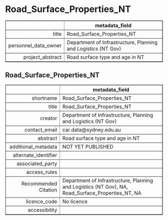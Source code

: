 Road_Surface_Properties_NT
===
<!-- html table generated in R 3.6.0 by xtable 1.8-4 package -->
<!-- Fri May 22 19:16:33 2020 -->
<table border=1>
<tr> <th>  </th> <th> metadata_field </th>  </tr>
  <tr> <td align="right"> title </td> <td> Road_Surface_Properties_NT </td> </tr>
  <tr> <td align="right"> personnel_data_owner </td> <td> Department of Infrastructure, Planning and Logistics (NT Gov) </td> </tr>
  <tr> <td align="right"> project_abstract </td> <td> Road surface type and age in NT </td> </tr>
   </table>



Road_Surface_Properties_NT
---
<!-- html table generated in R 3.6.0 by xtable 1.8-4 package -->
<!-- Fri May 22 19:16:33 2020 -->
<table border=1>
<tr> <th>  </th> <th> metadata_field </th>  </tr>
  <tr> <td align="right"> shortname </td> <td> Road_Surface_Properties_NT </td> </tr>
  <tr> <td align="right"> title </td> <td> Road_Surface_Properties_NT </td> </tr>
  <tr> <td align="right"> creator </td> <td> Department of Infrastructure, Planning and Logistics (NT Gov) </td> </tr>
  <tr> <td align="right"> contact_email </td> <td> car.data@sydney.edu.au </td> </tr>
  <tr> <td align="right"> abstract </td> <td> Road surface type and age in NT </td> </tr>
  <tr> <td align="right"> additional_metadata </td> <td> NOT YET PUBLISHED </td> </tr>
  <tr> <td align="right"> alternate_identifier </td> <td>  </td> </tr>
  <tr> <td align="right"> associated_party </td> <td>  </td> </tr>
  <tr> <td align="right"> access_rules </td> <td>  </td> </tr>
  <tr> <td align="right"> Recommended Citation </td> <td> Department of Infrastructure, Planning and Logistics (NT Gov), NA, Road_Surface_Properties_NT, NA </td> </tr>
  <tr> <td align="right"> licence_code </td> <td> No licence </td> </tr>
  <tr> <td align="right"> accessibility </td> <td>  </td> </tr>
   </table>


